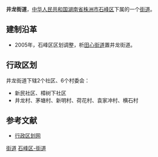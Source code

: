 {{中国乡级行政区<!---乡级行政区专用模板--->
|行政区全称 = 井龙街道
|景观照片文件名 = 
|景观照片描述 = 
|位置图文件名 = 
|位置图描述 = 
|汉语拼音 = 
|通用拼音 = 
|上级行政区 = [[湖南省|湖南省]][[株洲市|株洲市]][[石峰区|石峰区]]
|行政区类别 = 街道
|行政区划代码 = 430204005
|建置时间 = 2005年
|政府驻地 = 新民
|地理坐标 = 
|毗邻 = 
|行政区划 = 8
|村委会 = 6
|居委会 = 2
|总面积 = 16.9平方公里
|户籍人口 = 2.3万
|户籍人口年份 = 2003
|常住人口 = 
|常住人口年份 = 
|人口密度 = 
|GDP = 
|GDP年份 = 
|邮政编码 = 412000　　
|电话区号 = 
|时区 = UTC+8（[[东八区|东八区]]）
|官方网站 = 
|网站名称 = 
}}
'''井龙街道'''，[[中华人民共和国|中华人民共和国]][[湖南省|湖南省]][[株洲市|株洲市]][[石峰区|石峰区]]下属的一个[[街道|街道]]。

==建制沿革==
*2005年，石峰区区划调整，析[[田心街道|田心街道]]置井龙街道。

==行政区划==
井龙街道下辖2个社区、6个村委会：
*新民社区、樟树下社区
*井龙村、茅塘村、新明村、荷花村、袁家冲村、横石村

==参考文献==
*[https://web.archive.org/web/20121114192031/http://www.xzqh.org/html/show.php?contentid=15776 行政区划网]

{{湖南小作品}}
{{株洲市石峰区行政区划}}

[[Category:石峰区行政区划|街道]]
[[Category:株洲乡镇|石峰区-街道]]